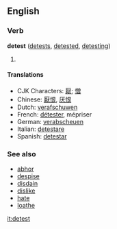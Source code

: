 ==English==
===Verb===
'''detest''' ([[detests]], [[detested]], [[detesting]])

# {{stub}}

====Translations====
*CJK Characters: [[厭]]; [[憎]]
*Chinese: [[厭恨]], [[厌恨]]
*Dutch: [[verafschuwen]]
*French: [[détester]], mépriser
*German: [[verabscheuen]]
*Italian: [[detestare]]
*Spanish: [[detestar]]

===See also===
*[[abhor]]
*[[despise]]
*[[disdain]]
*[[dislike]]
*[[hate]]
*[[loathe]]

[[it:detest]]